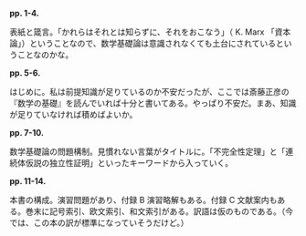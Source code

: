 '''pp. 1-4.'''

表紙と箴言。「かれらはそれとは知らずに、それをおこなう」（ K. Marx 「資本論」）ということなので、数学基礎論は意識されなくても土台にされているということなのかな。

'''pp. 5-6.'''

はじめに。私は前提知識が足りているのか不安だったが、ここでは斎藤正彦の『数学の基礎』を読んでいれば十分と書いてある。やっぱり不安だ。まあ、知識が足りていなければ積めばよいか。

'''pp. 7-10.'''

数学基礎論の問題構制。見慣れない言葉がタイトルに。「不完全性定理」と「連続体仮説の独立性証明」といったキーワードから入っていく。

'''pp. 11-14.'''

本書の構成。演習問題があり、付録 B 演習略解もある。付録 C 文献案内もある。巻末に記号索引、欧文索引、和文索引がある。訳語は仮のものである。（今では、この本の訳が標準になっていそうだけど。）
